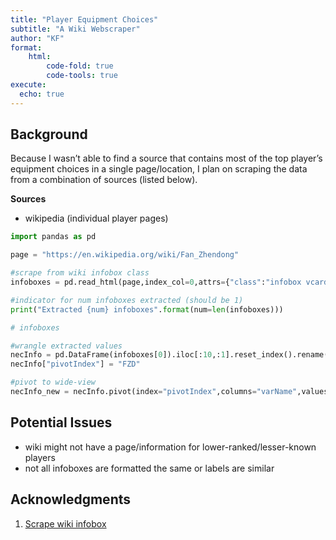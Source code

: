 ```yaml
---
title: "Player Equipment Choices"
subtitle: "A Wiki Webscraper"
author: "KF"
format: 
    html:
        code-fold: true
        code-tools: true
execute: 
  echo: true
---
```


## Background

Because I wasn't able to find a source that contains most of the top player's equipment choices in a single page/location, I plan on scraping the data from a combination of sources (listed below).

**Sources**

- wikipedia (individual player pages)

```python
import pandas as pd
```

```python
page = "https://en.wikipedia.org/wiki/Fan_Zhendong"

#scrape from wiki infobox class
infoboxes = pd.read_html(page,index_col=0,attrs={"class":"infobox vcard"})

#indicator for num infoboxes extracted (should be 1)
print("Extracted {num} infoboxes".format(num=len(infoboxes)))

# infoboxes

#wrangle extracted values
necInfo = pd.DataFrame(infoboxes[0]).iloc[:10,:1].reset_index().rename(columns={"Fan Zhendong":"varName","Fan Zhendong.1":"varValue"})
necInfo["pivotIndex"] = "FZD"

#pivot to wide-view
necInfo_new = necInfo.pivot(index="pivotIndex",columns="varName",values="varValue")
```

## Potential Issues

- wiki might not have a page/information for lower-ranked/lesser-known players
- not all infoboxes are formatted the same or labels are similar

## Acknowledgments

1. [Scrape wiki infobox](https://gist.github.com/aculich/b34868c098d94d614515)
